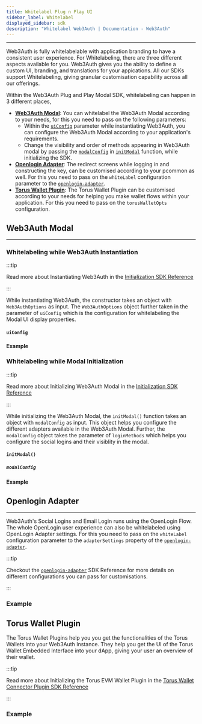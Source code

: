 ```yaml
---
title: Whitelabel Plug n Play UI
sidebar_label: Whitelabel
displayed_sidebar: sdk
description: "Whitelabel Web3Auth | Documentation - Web3Auth"
---
```



---

Web3Auth is fully whitelabelable with application branding to have a consistent user experience. For Whitelabeling, there are three different aspects
available for you. Web3Auth gives you the ability to define a custom UI, branding, and translations for your appications. All our SDKs support
Whitelabeling, giving granular customisation capability across all our offerings.

Within the Web3Auth Plug and Play Modal SDK, whitelabeling can happen in 3 different places,

- [**Web3Auth Modal**](#web3auth-modal): You can whitelabel the Web3Auth Modal according to your needs, for this you need to pass on the following
  parameters:
  - Within the [`uiConfig`](#uiconfig) parameter while instantiating Web3Auth, you can configure the Web3Auth Modal according to your application's
    requirements.
  - Change the visibility and order of methods appearing in Web3Auth modal by passing the [`modalConfig`](#modalconfig) in [`initModal`](#initmodal)
    function, while initializing the SDK.
- [**Openlogin Adapter**](#openlogin-adapter): The redirect screens while logging in and constructing the key, can be customised according to your
  pcommon as well. For this you need to pass on the `whiteLabel` configuration parameter to the [`openlogin-adapter`](/sdk/web/openlogin).
- [**Torus Wallet Plugin**](#torus-wallet-plugin): The Torus Wallet Plugin can be customised according to your needs for helping you make wallet flows
  within your application. For this you need to pass on the `torusWalletOpts` configuration.

## Web3Auth Modal

---

### Whitelabeling while Web3Auth Instantiation

:::tip

Read more about Instantiating Web3Auth in the [Initialization SDK Reference](/sdk/web/modal/initialize#instantiating-web3auth)

:::

While instantiating Web3Auth, the constructor takes an object with `Web3AuthOptions` as input. The `Web3AuthOptions` object further taken in the
parameter of `uiConfig` which is the configuration for whitelabeling the Modal UI display properties.

#### `uiConfig`

<UIConfig />

#### Example

<UIConfigWhitelabelExample />

### Whitelabeling while Modal Initialization

:::tip

Read more about Initializing Web3Auth Modal in the [Initialization SDK Reference](/sdk/web/modal/initialize#initializing-modal)

:::

While initializing the Web3Auth Modal, the `initModal()` function takes an object with `modalConfig` as input. This object helps you configure the
different adapters available in the Web3Auth Modal. Further, the `modalConfig` object takes the parameter of `loginMethods` which helps you configure
the social logins and their visiblity in the modal.

#### `initModal()`

##### `modalConfig`

<ModalConfig />

#### Example

<InitModalConfigExample />

## Openlogin Adapter

---

Web3Auth's Social Logins and Email Login runs using the OpenLogin Flow. The whole OpenLogin user experience can also be whitelabeled using OpenLogin
Adapter settings. For this you need to pass on the `whiteLabel` configuration parameter to the `adapterSettings` property of the
[`openlogin-adapter`](/sdk/web/openlogin).

:::tip

Checkout the [`openlogin-adapter`](/sdk/web/openlogin) SDK Reference for more details on different configurations you can pass for customisations.

:::

<OpenloginWhiteLabelConfig />

### Example

<OpenloginWhiteLabelExample />

## Torus Wallet Plugin

The Torus Wallet Plugins help you you get the functionalities of the Torus Wallets into your Web3Auth Instance. They help you get the UI of the Torus
Wallet Embedded Interface into your dApp, giving your user an overview of their wallet.

:::tip

Read more about Initializing the Torus EVM Wallet Plugin in the [Torus Wallet Connector Plugin SDK Reference](/sdk/web/plugins/torus-wallet)

:::

<PluginConfig />
<PluginWhitelabelConfig />

### Example

<PluginsExample />
